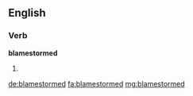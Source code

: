 ==English==

===Verb===
'''blamestormed'''

# {{past of|blamestorm}}

[[de:blamestormed]]
[[fa:blamestormed]]
[[mg:blamestormed]]